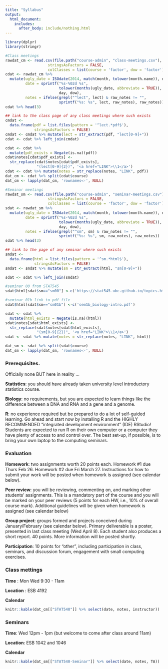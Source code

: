 ```yaml
---
title: "Syllabus"
output:
  html_document:
    includes:
      after_body: include/nothing.html
---
```


```r
library(dplyr)
library(stringr)
```

```r
#Class meetings
rawdat_cm <- read.csv(file.path("course-admin", "class-meetings.csv"),
                   stringsAsFactors = FALSE,
                   colClasses = list(course = 'factor', dow = 'factor'))
cdat <- rawdat_cm %>%
  mutate(ugly_date = ISOdate(2014, match(month, tolower(month.name)), day),
         date = sprintf("%s-%02d %s",
                        tolower(months(ugly_date, abbreviate = TRUE)),
                        day, dow),
         notes = ifelse(grepl("^lect", lect) & raw_notes != "",
                        sprintf("%s: %s", lect, raw_notes), raw_notes))
cdat %>% head(3)

## link to the class page of any class meetings where such exists
cmdat <-
  data.frame(pdf = list.files(pattern = '^lect.*pdf$'),
             stringsAsFactors = FALSE)
cmdat <- cmdat %>% mutate(lect = str_extract(pdf, "lect[0-9]+"))
cdat <- cdat %>% left_join(cmdat)

cdat <- cdat %>%
  mutate(pdf_exists = Negate(is.na)(pdf))
cdat$notes[cdat$pdf_exists] <-
  str_replace(cdat$notes[cdat$pdf_exists],
              "(lect[0-9]{2})", '<a href="LINK">\\1</a>')
cdat <- cdat %>% mutate(notes = str_replace(notes, "LINK", pdf))
dat_cm <- cdat %>% split(cdat$course)
dat_cm <- lapply(dat_cm, 'rownames<-', NULL)

#Seminar meetings
rawdat_sm <- read.csv(file.path("course-admin", "seminar-meetings.csv"),
                   stringsAsFactors = FALSE,
                   colClasses = list(course = 'factor', dow = 'factor'))
sdat <- rawdat_sm %>%
  mutate(ugly_date = ISOdate(2014, match(month, tolower(month.name)), day),
         date = sprintf("%s-%02d %s",
                        tolower(months(ugly_date, abbreviate = TRUE)),
                        day, dow),
         notes = ifelse(grepl("^sm", sm) & raw_notes != "",
                        sprintf("%s: %s", sm, raw_notes), raw_notes))
sdat %>% head(3)

## link to the page of any seminar where such exists
smdat <-
  data.frame(html = list.files(pattern = '^sm.*html$'),
             stringsAsFactors = FALSE)
smdat <- smdat %>% mutate(sm = str_extract(html, "sm[0-9]+"))

sdat <- sdat %>% left_join(smdat)

#seminar 00 from STAT545
sdat$html[sdat$sm=="sm00"] <-c('https://stat545-ubc.github.io/topics.html')

#seminar 01b link to pdf file
sdat$html[sdat$sm=="sm01b"] <-c('sem1b_biology-intro.pdf')

sdat <- sdat %>%
  mutate(html_exists = Negate(is.na)(html))
sdat$notes[sdat$html_exists] <-
  str_replace(sdat$notes[sdat$html_exists],
              "(sm[0-9]{2})", '<a href="LINK">\\1</a>')
sdat <- sdat %>% mutate(notes = str_replace(notes, "LINK", html))

dat_sm <- sdat %>% split(sdat$course)
dat_sm <- lapply(dat_sm, 'rownames<-', NULL)
```

### Prerequisites.

Officially none BUT here in reality ...

**Statistics**: you should have already taken university level introductory statistics course.

**Biology**: no requirements, but you are expected to learn things like the difference between a DNA and RNA and a gene and a genome.

**R**: no experience required but be prepared to do a lot of self-guided learning. Go ahead and start now by installing R and the HIGHLY RECOMMENDED "integrated development environment" (IDE) RStudio! Students are expected to run R on their own computer or a computer they have plenty of access to and control over. The best set-up, if possible, is to bring your own laptop to the computing seminars.

### Evaluation

**Homework**: two assignments worth 20 points each. Homework #1 due Thurs Feb 26. Homework #2 due Fri March 27. Instructions for how to submit your work will be posted when homework is assigned (see calendar below).

**Peer review**: you will be reviewing, commenting on, and marking other students’ assignments. This is a mandatory part of the course and you will be marked on your peer reviews (5 points for each HW, i.e., 10% of overall course mark). Additional guidelines will be given when homework is assigned (see calendar below)

**Group project**: groups formed and projects conceived during January/February (see calendar below). Primary deliverable is a poster, presented in last class meeting (Wed April 8). Each student also produces a short report. 40 points. More information will be posted shortly.

**Participation**: 10 points for "other", including participation in class, seminars, and discussion forum, engagement with small computing exercises.


<!-- unholy hack to make following two tables less wide and the same wide -->
<style type="text/css">
table {
   max-width: 65%;
}
</style>

### Class mettings

**Time** : Mon Wed 9:30 - 11am

**Location** : ESB 4192

**Calendar**

```r
knitr::kable(dat_cm[["STAT540"]] %>% select(date, notes, instructor))
```

### Seminars

**Time**: Wed 12pm - 1pm (but welcome to come after class around 11am)

**Location**: ESB 1042 and 1046

**Calendar**

```r
knitr::kable(dat_sm[["STAT540-Seminar"]] %>% select(date, notes, TA))
```
